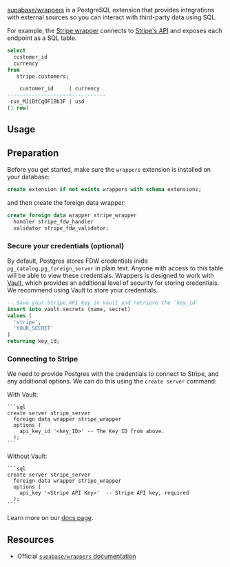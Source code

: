 [supabase/wrappers](https://supabase.github.io/wrappers/) is a PostgreSQL extension that provides integrations with external sources so you can interact with third-party data using SQL.

For example, the [Stripe wrapper](https://supabase.github.io/wrappers/stripe/) connects to [Stripe's API](https://stripe.com/docs/api) and exposes each endpoint as a SQL table.

```sql
select
  customer_id
  currency
from
   stripe.customers;

    customer_id     | currency 
--------------------+-----------
 cus_MJiBtCqOF1Bb3F | usd      
(1 row)
```

## Usage

## Preparation

Before you get started, make sure the `wrappers` extension is installed on your database:

```sql
create extension if not exists wrappers with schema extensions;
```

and then create the foreign data wrapper:

```sql
create foreign data wrapper stripe_wrapper
  handler stripe_fdw_handler
  validator stripe_fdw_validator;
```

### Secure your credentials (optional)

By default, Postgres stores FDW credentials inide `pg_catalog.pg_foreign_server` in plain text. Anyone with access to this table will be able to view these credentials. Wrappers is designed to work with [Vault](https://supabase.com/docs/guides/database/vault), which provides an additional level of security for storing credentials. We recommend using Vault to store your credentials.

```sql
-- Save your Stripe API key in Vault and retrieve the `key_id`
insert into vault.secrets (name, secret)
values (
  'stripe',
  'YOUR_SECRET'
)
returning key_id;
```

### Connecting to Stripe

We need to provide Postgres with the credentials to connect to Stripe, and any additional options. We can do this using the `create server` command:

With Vault:

    ```sql
    create server stripe_server
      foreign data wrapper stripe_wrapper
      options (
        api_key_id '<key_ID>' -- The Key ID from above.
      );
    ```

Without Vault:

    ```sql
    create server stripe_server
      foreign data wrapper stripe_wrapper
      options (
        api_key '<Stripe API Key>'  -- Stripe API key, required
      );
    ```

Learn more on our [docs page](https://supabase.com/docs/guides/database/extensions/wrappers/stripe).

## Resources

- Official [`supabase/wrappers` documentation](https://supabase.github.io/wrappers/)